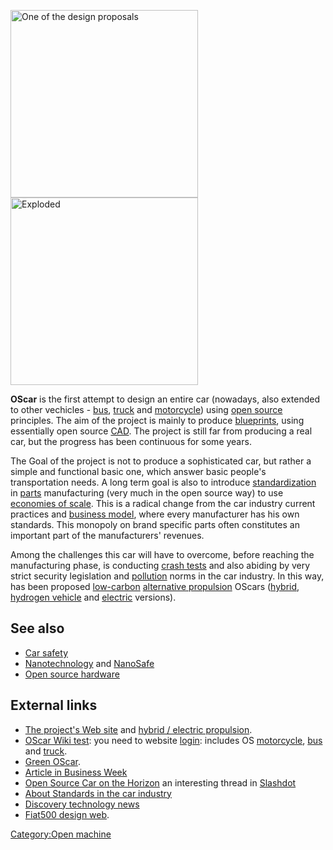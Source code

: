 [[Image:4-OScar1.jpg|thumb|300px|One of the design proposals]]
[[Image:Tiago2-background2.jpg|thumb|300px|Exploded]]

'''OScar''' is the first attempt to design an entire car (nowadays, also extended to other vechicles - [[bus]], [[truck]] and [[motorcycle]]) using [[open source]] principles. The aim of the project is mainly to produce [[blueprint]]s, using essentially open source [[CAD]]. The project is still far from producing a real car, but the progress has been continuous for some years.

The Goal of the project is not to produce a sophisticated car, but rather a simple and functional basic one, which answer basic people's transportation needs. A long term goal is also to introduce [[standardization]] in [[auto part|parts]] manufacturing (very much in the open source way) to use [[economies of scale]]. This is a radical change from the car industry current practices and [[business model]], where every manufacturer has his own standards. This monopoly on brand specific parts often constitutes an important part of the manufacturers' revenues.

Among the challenges this car will have to overcome, before reaching the manufacturing phase, is conducting [[crash test]]s and also abiding by very strict security legislation and [[pollution]] norms in the car industry. In this way, has been proposed [[low-carbon]] [[alternative propulsion]] OScars ([[petroleum electric hybrid vehicle|hybrid]], [[hydrogen vehicle]] and [[battery-electric vehicle|electric]] versions).

==See also==
* [[Car safety]]
* [[Nanotechnology]] and [[NanoSafe]]
* [[Open source hardware]]

==External links==

* [http://www.theoscarproject.org/ The project's Web site] and [http://www.theoscarproject.org/index.php?option=com_joomlaboard&Itemid=&func=view&catid=8&id=59#59 hybrid / electric propulsion].
* [http://www.theoscarproject.org/index.php?option=com_jd-wiki&Itemid=32 OScar Wiki test]: you need to website [[login]]: includes OS [[motorcycle]], [[bus]] and [[truck]].
* [http://requests.wikia.com/wiki/Green_OScar Green OScar].
* [http://www.businessweek.com/innovate/content/dec2006/id20061208_509041.htm?campaign_id=bier_innc.g3a.rss1208a Article in Business Week]
* [http://hardware.slashdot.org/hardware/06/12/08/2030246.shtml  Open Source Car on the Horizon] an interesting thread in [[Slashdot]]
* [http://hardware.slashdot.org/comments.pl?sid=210754&cid=17167260 About Standards in the car industry]
* [http://dsc.discovery.com/news/2006/12/18/opencar_tec.html?category=technology Discovery technology news]
* [http://www.fiat500.com Fiat500 design web].

[[Category:Open machine]]

{{Modern-auto-stub}}